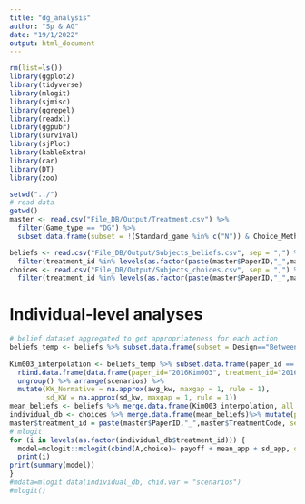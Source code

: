 ```yaml
---
title: "dg_analysis"
author: "Sp & AG"
date: "19/1/2022"
output: html_document
---
```


```r
rm(list=ls())
library(ggplot2)
library(tidyverse)
library(mlogit)
library(sjmisc)
library(ggrepel)
library(readxl)
library(ggpubr)
library(survival)
library(sjPlot)
library(kableExtra)
library(car)
library(DT)
library(zoo)

setwd("../")
# read data 
getwd()
master <- read.csv("File_DB/Output/Treatment.csv") %>% 
  filter(Game_type == "DG") %>%
  subset.data.frame(subset = !(Standard_game %in% c("N")) & Choice_Method != "OnlyNorms" & StatusTreatment_Roma == "6-Complete" & Baseline %in% c(NA, 1))

beliefs <- read.csv("File_DB/Output/Subjects_beliefs.csv", sep = ",") %>%
  filter(treatment_id %in% levels(as.factor(paste(master$PaperID,"_",master$TreatmentCode, sep=""))))
choices <- read.csv("File_DB/Output/Subjects_choices.csv", sep = ",") %>%
  filter(treatment_id %in% levels(as.factor(paste(master$PaperID,"_",master$TreatmentCode, sep=""))))

```

# Individual-level analyses

```r
# belief dataset aggregated to get appropriateness for each action
beliefs_temp <- beliefs %>% subset.data.frame(subset = Design=="Between"&Game_type=="DG") %>% group_by(paper_id, treatment_id,scenarios) %>% summarise(avg_kw = mean(KW_Normative, rm.na=T),
                                                                                                                                                       sd_kw = sd(KW_Normative, na.rm = T))
Kim003_interpolation <- beliefs_temp %>% subset.data.frame(paper_id == "2016Kim003" & treatment_id == "2016Kim003_7") %>% 
  rbind.data.frame(data.frame(paper_id="2016Kim003", treatment_id="2016Kim003_7", scenarios=seq(1,15,2), avg_kw=NA, sd_kw=NA)) %>% 
  ungroup() %>% arrange(scenarios) %>%
  mutate(KW_Normative = na.approx(avg_kw, maxgap = 1, rule = 1),
         sd_KW = na.approx(sd_kw, maxgap = 1, rule = 1))
mean_beliefs <- beliefs %>% merge.data.frame(Kim003_interpolation, all = T) %>% group_by(paper_id, treatment_id, scenarios) %>% summarise(mean_app=mean(KW_Normative), sd_app=mean(sd_KW))
individual_db <- choices %>% merge.data.frame(mean_beliefs)%>% mutate(payoff=endowment-scenarios)
master$treatment_id = paste(master$PaperID,"_",master$TreatmentCode, sep="")
# mlogit
for (i in levels(as.factor(individual_db$treatment_id))) {
  model=mclogit::mclogit(cbind(A,choice)~ payoff + mean_app + sd_app, data=individual_db%>% filter(treatment_id==i))
  print(i)
print(summary(model))
}
#mdata=mlogit.data(individual_db, chid.var = "scenarios")
#mlogit()
```

